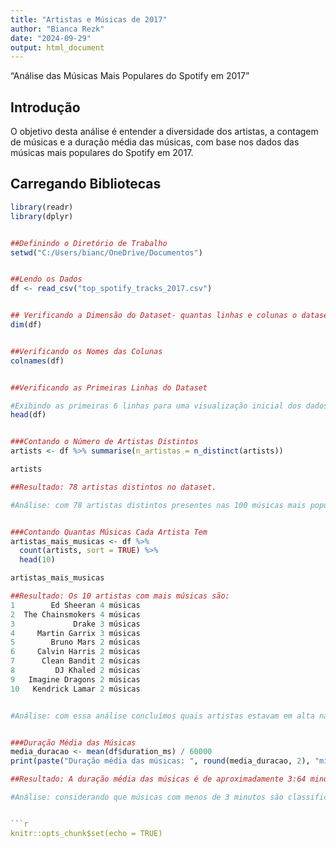 ```yaml
---
title: "Artistas e Músicas de 2017"
author: "Bianca Rezk"
date: "2024-09-29"
output: html_document
---
```


"Análise das Músicas Mais Populares do Spotify em 2017"


## Introdução
O objetivo desta análise é entender a diversidade dos artistas, a contagem de músicas e a duração média das músicas, com base nos dados das músicas mais populares do Spotify em 2017.


## Carregando Bibliotecas
```r
library(readr)
library(dplyr)


##Definindo o Diretório de Trabalho
setwd("C:/Users/bianc/OneDrive/Documentos")


##Lendo os Dados
df <- read_csv("top_spotify_tracks_2017.csv")


## Verificando a Dimensão do Dataset- quantas linhas e colunas o dataset possui.
dim(df)


##Verificando os Nomes das Colunas
colnames(df)


##Verificando as Primeiras Linhas do Dataset

#Exibindo as primeiras 6 linhas para uma visualização inicial dos dados.
head(df)


###Contando o Número de Artistas Distintos
artists <- df %>% summarise(n_artistas = n_distinct(artists))

artists

##Resultado: 78 artistas distintos no dataset.

#Análise: com 78 artistas distintos presentes nas 100 músicas mais populares de 2017 concluímos que tivemos uma diversidade musical significativa nas músicas mais populares do Spotify em 2017. Isso mostra como a plataforma abrange uma variedade de estilos e gêneros, atraindo mais usuários.


###Contando Quantas Músicas Cada Artista Tem
artistas_mais_musicas <- df %>%
  count(artists, sort = TRUE) %>%
  head(10)

artistas_mais_musicas

##Resultado: Os 10 artistas com mais músicas são:
1        Ed Sheeran 4 músicas
2  The Chainsmokers 4 músicas
3             Drake 3 músicas
4     Martin Garrix 3 músicas
5        Bruno Mars 2 músicas
6     Calvin Harris 2 músicas
7      Clean Bandit 2 músicas
8         DJ Khaled 2 músicas
9   Imagine Dragons 2 músicas
10   Kendrick Lamar 2 músicas


#Análise: com essa análise concluímos quais artistas estavam em alta naquele ano. Isso também pode refletir a quantidade de lançamentos que esses artistas lançaram nesse ano, indicando também o gênero musical que mais estava nas playlists dos usuários.


###Duração Média das Músicas
media_duracao <- mean(df$duration_ms) / 60000  
print(paste("Duração média das músicas: ", round(media_duracao, 2), "minutos"))

##Resultado: A duração média das músicas é de aproximadamente 3:64 minutos.

#Análise: considerando que músicas com menos de 3 minutos são classificadas como curtas e músicas acima de 4 minutos são consideradas longas, a média de duração das músicas resultou em um meio termo, mostrando o porque foram tão populares na época.


```r
knitr::opts_chunk$set(echo = TRUE)
```

